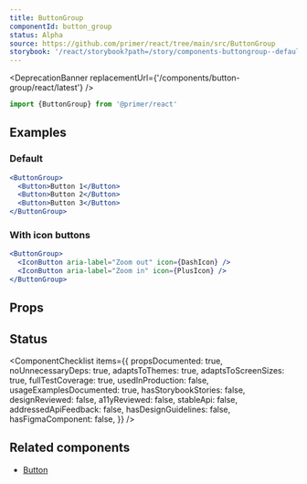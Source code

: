 ```yaml
---
title: ButtonGroup
componentId: button_group
status: Alpha
source: https://github.com/primer/react/tree/main/src/ButtonGroup
storybook: '/react/storybook?path=/story/components-buttongroup--default'
---
```



<DeprecationBanner replacementUrl={'/components/button-group/react/latest'} />

```js
import {ButtonGroup} from '@primer/react'
```

## Examples

### Default

```jsx live
<ButtonGroup>
  <Button>Button 1</Button>
  <Button>Button 2</Button>
  <Button>Button 3</Button>
</ButtonGroup>
```

### With icon buttons

```jsx live
<ButtonGroup>
  <IconButton aria-label="Zoom out" icon={DashIcon} />
  <IconButton aria-label="Zoom in" icon={PlusIcon} />
</ButtonGroup>
```

## Props

<ComponentProps data={data} />

## Status

<ComponentChecklist
  items={{
    propsDocumented: true,
    noUnnecessaryDeps: true,
    adaptsToThemes: true,
    adaptsToScreenSizes: true,
    fullTestCoverage: true,
    usedInProduction: false,
    usageExamplesDocumented: true,
    hasStorybookStories: false,
    designReviewed: false,
    a11yReviewed: false,
    stableApi: false,
    addressedApiFeedback: false,
    hasDesignGuidelines: false,
    hasFigmaComponent: false,
  }}
/>

## Related components

- [Button](/Button)
